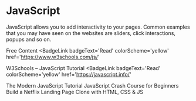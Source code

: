 # JavaScript

JavaScript allows you to add interactivity to your pages. Common examples that you may have seen on the websites are sliders, click interactions, popups and so on.

<ResourceGroupTitle>Free Content</ResourceGroupTitle>
<BadgeLink
  badgeText='Read'
  colorScheme='yellow'
  href='https://www.w3schools.com/js/'
>
  W3Schools – JavaScript Tutorial
</BadgeLink>
<BadgeLink
  badgeText='Read'
  colorScheme='yellow'
  href='https://javascript.info/'
>
  The Modern JavaScript Tutorial
</BadgeLink>
<BadgeLink badgeText='Watch' href='https://youtu.be/hdI2bqOjy3c?t=2'>
  JavaScript Crash Course for Beginners
</BadgeLink>
<BadgeLink badgeText='Watch' href='https://youtu.be/P7t13SGytRk?t=22'>
  Build a Netflix Landing Page Clone with HTML, CSS & JS
</BadgeLink>
